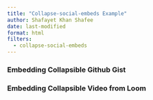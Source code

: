 ```yaml
---
title: "Collapse-social-embeds Example"
author: Shafayet Khan Shafee
date: last-modified
format: html
filters:
  - collapse-social-embeds
---
```


### Embedding Collapsible Github Gist


::: {.gist user=sellorm gist_id=20525aff669acafb975b7495b8f2066e}
:::


### Embedding Collapsible Video from Loom

::: {.loom loom_id=8619b03224f74282b6d56cbedbcd3fc6}
:::
